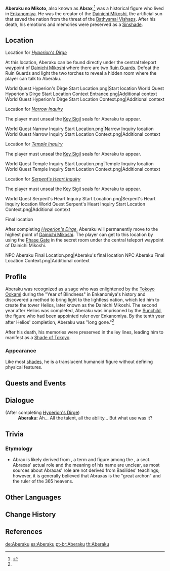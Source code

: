 {{Character Infobox
|type             = Open-World NPC
|deceased         = Past
|image            = NPC Aberaku.png
|realname         = Abrax
|region           = Inazuma
|location         = Inazuma
|affiliation      = Enkanomiya
|affiliation2     = Shades of Tokoyo
|title            = Helios-Forger
|title2           = Sage
|titleRef2        = <ref>{{Ref/NPC|Eboshi}}</ref>
}}
{{Quote
|quote   = The book says that the craftsman {{Rubi|"Aberaku|Abrax}} no Mikoto" was ordered to create the chariot of the sun to finally bring light to the everlasting night.
|speaker = [[Enjou]]
|source  = "[[The Subterranean Trials of Drake and Serpent]]"
}}
'''Aberaku no Mikoto''', also known as '''Abrax''',<ref name="sun and moon">{{Ref/Book|The Byakuyakoku Collection|2}}</ref> was a historical figure who lived in [[Enkanomiya]]. He was the creator of the [[Dainichi Mikoshi]], the artificial sun that saved the nation from the threat of the [[Bathysmal Vishaps]]. After his death, his emotions and memories were preserved as a [[Sinshade]].

==Location==
;Location for ''[[Hyperion's Dirge (Quest)|Hyperion's Dirge]]''
At this location, Aberaku can be found directly under the central teleport waypoint of [[Dainichi Mikoshi]] where there are two [[Ruin Guard]]s. Defeat the Ruin Guards and light the two torches to reveal a hidden room where the player can talk to Aberaku.
<gallery>
World Quest Hyperion's Dirge Start Location.png|Start location
World Quest Hyperion's Dirge Start Location Context Entrance.png|Additional context
World Quest Hyperion's Dirge Start Location Context.png|Additional context
</gallery>

;Location for ''[[Narrow Inquiry]]''
The player must unseal the [[Key Sigil]] seals for Aberaku to appear.
<gallery>
World Quest Narrow Inquiry Start Location.png|Narrow Inquiry location
World Quest Narrow Inquiry Start Location Context.png|Additional context
</gallery>

;Location for ''[[Temple Inquiry]]''
The player must unseal the [[Key Sigil]] seals for Aberaku to appear.
<gallery>
World Quest Temple Inquiry Start Location.png|Temple Inquiry location
World Quest Temple Inquiry Start Location Context.png|Additional context
</gallery>

;Location for ''[[Serpent's Heart Inquiry]]''
The player must unseal the [[Key Sigil]] seals for Aberaku to appear.
<gallery>
World Quest Serpent's Heart Inquiry Start Location.png|Serpent's Heart Inquiry location
World Quest Serpent's Heart Inquiry Start Location Context.png|Additional context
</gallery>

;Final location
After completing ''[[Hyperion's Dirge]]'', Aberaku will permanently move to the highest point of [[Dainichi Mikoshi]]. The player can get to this location by using the [[Phase Gate]] in the secret room under the central teleport waypoint of Dainichi Mikoshi.
<gallery>
NPC Aberaku Final Location.png|Aberaku's final location
NPC Aberaku Final Location Context.png|Additional context
</gallery>

==Profile==
{{See Also|Dainichi Mikoshi#Lore}}
Aberaku was recognized as a sage who was enlightened by the [[Tokoyo Ookami]] during the "Year of Blindness" in Enkanomiya's history and discovered a method to bring light to the lightless nation, which led him to create the tower Helios, later known as the Dainichi Mikoshi. The second year after Helios was completed, Aberaku was imprisoned by the [[Sunchild]], the figure who had been appointed ruler over Enkanomiya. By the tenth year after Helios' completion, Aberaku was "long gone."<ref name="sun and moon"/>

After his death, his memories were preserved in the ley lines, leading him to manifest as a [[Shade of Tokoyo]].

===Appearance===
Like most [[Shades of Tokoyo|shades]], he is a translucent humanoid figure without defining physical features.

==Quests and Events==
{{Quests and Events}}

==Dialogue==
{{Dialogue Start}}
;(After completing [[Hyperion's Dirge]])
:'''Aberaku:''' Ah... All the talent, all the ability... But what use was it?
{{Dialogue End}}

==Trivia==
===Etymology===
* Abrax is likely derived from {{w|Abraxas}}, a term and figure among the {{w|Basilideans}}, a {{w|Gnosticism|Gnostic}} sect. Abraxas' actual role and the meaning of his name are unclear, as most sources about Abraxas' role are not derived from Basilides' teachings; however, it is generally believed that Abraxas is the "great archon" and the ruler of the 365 heavens.

==Other Languages==
{{Other Languages|default_hidden = 1
|en      = Aberaku (Abrax)
|zhs     = 阿倍良久 (阿布拉克)
|zhs_rm  = Ābèiliángjiǔ (Ābùlākè)
|zht     = 阿倍良久 (阿布拉克)
|zht_rm  = Ābèiliángjiǔ (Ābùlākè)
|ja      = 阿倍良久 (アブラクサス)
|ja_rm   = Aberaku (Aburakusasu)
|ko      = //아베라쿠// (//아브락스//)
|es      = Aberaku (Abraxas)
|fr      = Aberaku (Abrax)
|ru      = Абэраку (Абракс)
|th      = Aberaku (Abrax)
|vi      = Aberaku (Abrax)
|de      = Aberaku (Abrax)
|id      = Aberaku (Abrax)
|pt      = Aberaku (Abrax)
|tr      = Aberaku (Abrax)
|it      = Aberaku (Abrax)
}}

==Change History==
{{Change History|2.4|introduced=2.3}}

==References==
{{Reflist}}

[[de:Aberaku]]
[[es:Aberaku]]
[[pt-br:Aberaku]]
[[th:Aberaku]]